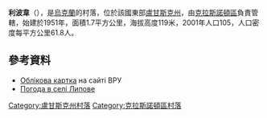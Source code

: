 {{coord|48|24|50|N|39|43|33|E|scale:100000|display=title}}

'''利波韋'''（{{lang-uk|Липове}}），是[[烏克蘭|烏克蘭]]的村落，位於該國東部[[盧甘斯克州|盧甘斯克州]]，由[[克拉斯諾頓區|克拉斯諾頓區]]負責管轄，始建於1951年，面積1.7平方公里，海拔高度119米，2001年人口105，人口密度每平方公里61.8人。

==參考資料==
* [http://w1.c1.rada.gov.ua/pls/z7503/A005?rdat1=03.01.2014&rf7571=18015 Облікова картка] {{Wayback|url=http://w1.c1.rada.gov.ua/pls/z7503/A005?rdat1=03.01.2014&rf7571=18015 |date=20140104000558 }} на сайті ВРУ
* [http://weather.in.ua/ua/lyganskaja/13395 Погода в селі Липове] {{Wayback|url=http://weather.in.ua/ua/lyganskaja/13395 |date=20160305213915 }}

{{DEFAULTSORT:Липове}}
[[Category:盧甘斯克州村落|Category:盧甘斯克州村落]]
[[Category:克拉斯諾頓區村落|Category:克拉斯諾頓區村落]]


{{Luhansk-geo-stub}}